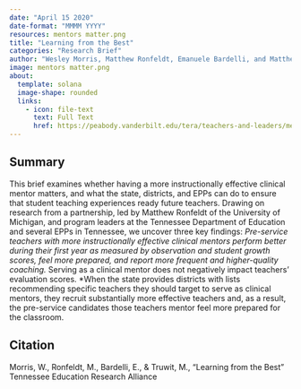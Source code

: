 ```yaml
---
date: "April 15 2020"
date-format: "MMMM YYYY"
resources: mentors matter.png
title: "Learning from the Best"
categories: "Research Brief"
author: "Wesley Morris, Matthew Ronfeldt, Emanuele Bardelli, and Matthew Truwit"
image: mentors matter.png
about:
  template: solana
  image-shape: rounded
  links:
    - icon: file-text
      text: Full Text
      href: https://peabody.vanderbilt.edu/tera/teachers-and-leaders/mentors-matter/
---
```


## Summary

This brief examines whether having a more instructionally effective clinical mentor matters, and what the state, districts, and EPPs can do to ensure that student teaching experiences ready future teachers. Drawing on research from a partnership, led by Matthew Ronfeldt of the University of Michigan, and program leaders at the Tennessee Department of Education and several EPPs in Tennessee, we uncover three key findings:
*Pre-service teachers with more instructionally effective clinical mentors perform better during their first year as measured by observation and student growth scores, feel more prepared, and report more frequent and higher-quality coaching.
*Serving as a clinical mentor does not negatively impact teachers’ evaluation scores.
*When the state provides districts with lists recommending specific teachers they should target to serve as clinical mentors, they recruit substantially more effective teachers and, as a result, the pre-service candidates those teachers mentor feel more prepared for the classroom.

## Citation

Morris, W., Ronfeldt, M., Bardelli, E., & Truwit, M., "Learning from the Best" Tennessee Education Research Alliance
